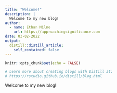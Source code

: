 ```yaml
---
title: "Welcome!"
description: |
  Welcome to my new blog!
author:
  - name: Ethan Milne
    url: https://approachingsignificance.com
date: 03-02-2022
output:
  distill::distill_article:
    self_contained: false
---
```


```r
knitr::opts_chunk$set(echo = FALSE)

# Learn more about creating blogs with Distill at:
# https://rstudio.github.io/distill/blog.html

```

Welcome to my new blog! 
